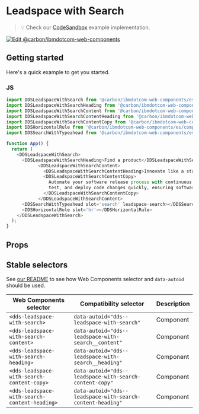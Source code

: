 
# Leadspace with Search

> 💡 Check our
> [CodeSandbox](https://githubbox.com/carbon-design-system/carbon-for-ibm-dotcom/tree/v1/packages/web-components/examples/codesandbox/components-react/leadspace-with-search)
> example implementation.

[![Edit @carbon/ibmdotcom-web-components](https://codesandbox.io/static/img/play-codesandbox.svg)](https://githubbox.com/carbon-design-system/carbon-for-ibm-dotcom/tree/v1/packages/web-components/examples/codesandbox/components-react/leadspace-with-search)

## Getting started

Here's a quick example to get you started.

### JS

```javascript
import DDSLeadspaceWithSearch from '@carbon/ibmdotcom-web-components/es/components-react/leadspace-with-search/leadspace-with-search.js';
import DDSLeadspaceWithSearchHeading from '@carbon/ibmdotcom-web-components/es/components-react/leadspace-with-search/leadspace-with-search-heading';
import DDSLeadspaceWithSearchContent from '@carbon/ibmdotcom-web-components/es/components-react/leadspace-with-search/leadspace-with-search-content';
import DDSLeadspaceWithSearchContentHeading from '@carbon/ibmdotcom-web-components/es/components-react/leadspace-with-search/leadspace-with-search-content-heading';
import DDSLeadspaceWithSearchContentCopy from '@carbon/ibmdotcom-web-components/es/components-react/leadspace-with-search/leadspace-with-search-content-copy';
import DDSHorizontalRule from '@carbon/ibmdotcom-web-components/es/components-react/horizontal-rule/horizontal-rule';
import DDSSearchWithTypeahead from '@carbon/ibmdotcom-web-components/es/components-react/search-with-typeahead/search-with-typeahead';

function App() {
  return (
    <DDSLeadspaceWithSearch>
      <DDSLeadspaceWithSearchHeading>Find a product</DDSLeadspaceWithSearchHeading>
            <DDSLeadspaceWithSearchContent>
              <DDSLeadspaceWithSearchContentHeading>Innovate like a startup, scale for the enterprise</DDSLeadspaceWithSearchContentHeading>
              <DDSLeadspaceWithSearchContentCopy>
                Automate your software release process with continuous delivery (CD)—the most critical part of adopting DevOps. Build,
                test, and deploy code changes quickly, ensuring software is always ready for deployment.
              </DDSLeadspaceWithSearchContentCopy>
            </DDSLeadspaceWithSearchContent>
      <DDSSearchWithTypeahead slot='search' leadspace-search></DDSSearchWithTypeahead>
      <DDSHorizontalRule slot='hr'></DDSHorizontalRule>
    </DDSLeadspaceWithSearch>
  );
}
```

## Props

<Props of={PropTypesRef} />

## Stable selectors

See [our README](https://github.com/carbon-design-system/carbon-for-ibm-dotcom/tree/main/packages/web-components#stable-selectors-for-analytics-and-integratione2e-testing-in-web-components) to see how Web Components selector and `data-autoid` should be used.

| Web Components selector                       | Compatibility selector                                     | Description |
| --------------------------------------------- | ---------------------------------------------------------- | ----------- |
| `<dds-leadspace-with-search>`                 | `data-autoid="dds--leadspace-with-search"`                 | Component   |
| `<dds-leadspace-with-search-content>`         | `data-autoid="dds--leadspace-with-search__content"`        | Component   |
| `<dds-leadspace-with-search-heading>`         | `data-autoid="dds--leadspace-with-search__heading"`        | Component   |
| `<dds-leadspace-with-search-content-copy>`    | `data-autoid="dds--leadspace-with-search-content-copy"`    | Component   |
| `<dds-leadspace-with-search-content-heading>` | `data-autoid="dds--leadspace-with-search-content-heading"` | Component   |

<Description markdown={contributing} />
